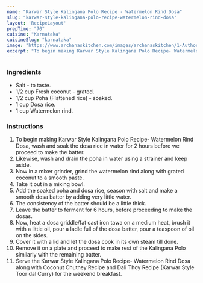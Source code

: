 ---
name: "Karwar Style Kalingana Polo Recipe - Watermelon Rind Dosa"
slug: "karwar-style-kalingana-polo-recipe-watermelon-rind-dosa"
layout: 'RecipeLayout'
prepTime: "70"
cuisine: "Karnataka"
cuisineSlug: "karnataka"
image: "https://www.archanaskitchen.com/images/archanaskitchen/1-Author/nithya.anantham/Kalingana_Polo_Recipe_Karwar_Style_Watermelon_Rind_Dosas.jpg"
excerpt: "To begin making Karwar Style Kalingana Polo Recipe- Watermelon Rind Dosa, wash and soak the dosa rice in water for 2 hours before we proceed to make the batter"
---

### Ingredients

- Salt - to taste.
- 1/2 cup Fresh coconut - grated.
- 1/2 cup Poha (Flattened rice) - soaked.
- 1 cup Dosa rice.
- 1 cup Watermelon rind.

### Instructions

1. To begin making Karwar Style Kalingana Polo Recipe- Watermelon Rind Dosa, wash and soak the dosa rice in water for 2 hours before we proceed to make the batter.
1. Likewise, wash and drain the poha in water using a strainer and keep aside.
1. Now in a mixer grinder, grind the watermelon rind along with grated coconut to a smooth paste.
1. Take it out in a mixing bowl.
1. Add the soaked poha and dosa rice, season with salt and make a smooth dosa batter by adding very little water.
1. The consistency of the batter should be a little thick.
1. Leave the batter to ferment for 6 hours, before proceeding to make the dosas.
1. Now, heat a dosa griddle/fat cast iron tawa on a medium heat, brush it with a little oil, pour a ladle full of the dosa batter, pour a teaspoon of oil on the sides.
1. Cover it with a lid and let the dosa cook in its own steam till done.
1. Remove it on a plate and proceed to make rest of the Kalingana Polo similarly with the remaining batter.
1. Serve the Karwar Style Kalingana Polo Recipe- Watermelon Rind Dosa along with Coconut Chutney Recipe and Dali Thoy Recipe (Karwar Style Toor dal Curry) for the weekend breakfast.
